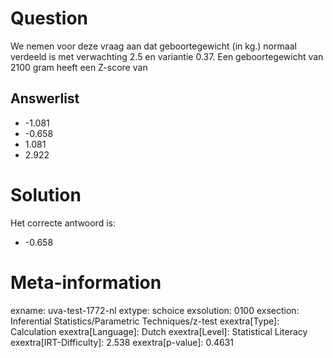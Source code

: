 Question
========

We nemen voor deze vraag aan dat geboortegewicht (in kg.) normaal
verdeeld is met verwachting 2.5 en variantie 0.37. Een geboortegewicht
van 2100 gram heeft een Z-score van

Answerlist
----------

* -1.081
* -0.658
* 1.081
* 2.922

Solution
========

Het correcte antwoord is: 

* -0.658

Meta-information
================
exname: uva-test-1772-nl
extype: schoice
exsolution: 0100
exsection: Inferential Statistics/Parametric Techniques/z-test
exextra[Type]: Calculation
exextra[Language]: Dutch
exextra[Level]: Statistical Literacy
exextra[IRT-Difficulty]: 2.538
exextra[p-value]: 0.4631

